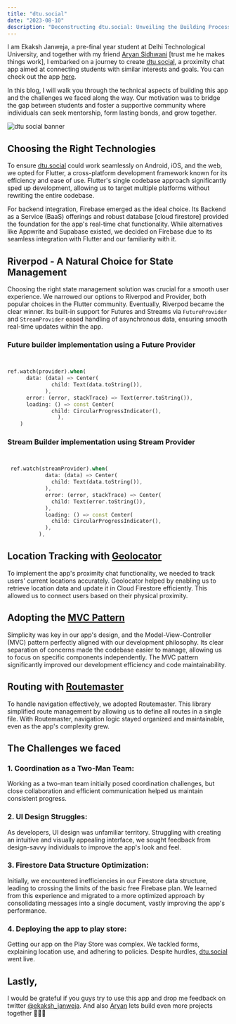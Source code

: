 ```yaml
---
title: "dtu.social"
date: "2023-08-10"
description: "Deconstructing dtu.social: Unveiling the Building Process"
---
```


I am Ekaksh Janweja, a pre-final year student at Delhi Technological University, and together with my friend [Aryan Sidhwani](https://www.linkedin.com/in/aryan-sidhwani/) \[trust me he makes things work\], I embarked on a journey to create [dtu.social](http://dtu.social), a proximity chat app aimed at connecting students with similar interests and goals. You can check out the app [here](https://play.google.com/store/apps/details?id=com.app.dtusocial).

In this blog, I will walk you through the technical aspects of building this app and the challenges we faced along the way. Our motivation was to bridge the gap between students and foster a supportive community where individuals can seek mentorship, form lasting bonds, and grow together.

![dtu social banner](https://cdn.hashnode.com/res/hashnode/image/upload/v1691689444550/610b794c-dd86-4a2c-a0a6-c2732b01bb7d.png?w=1600&h=840&fit=crop&crop=entropy&auto=compress,format&format=webp)

## Choosing the Right Technologies

To ensure [dtu.social](http://dtu.social) could work seamlessly on Android, iOS, and the web, we opted for Flutter, a cross-platform development framework known for its efficiency and ease of use. Flutter's single codebase approach significantly sped up development, allowing us to target multiple platforms without rewriting the entire codebase.

For backend integration, Firebase emerged as the ideal choice. Its Backend as a Service (BaaS) offerings and robust database \[cloud firestore\] provided the foundation for the app's real-time chat functionality. While alternatives like Appwrite and Supabase existed, we decided on Firebase due to its seamless integration with Flutter and our familiarity with it.

## Riverpod - A Natural Choice for State Management

Choosing the right state management solution was crucial for a smooth user experience. We narrowed our options to Riverpod and Provider, both popular choices in the Flutter community. Eventually, Riverpod became the clear winner. Its built-in support for Futures and Streams via `FutureProvider` and `StreamProvider` eased handling of asynchronous data, ensuring smooth real-time updates within the app.

### Future builder implementation using a Future Provider

```dart


ref.watch(provider).when(
      data: (data) => Center(
              child: Text(data.toString()),
            ),
      error: (error, stackTrace) => Text(error.toString()),
      loading: () => const Center(
              child: CircularProgressIndicator(),
                ),
    )


```

### Stream Builder implementation using Stream Provider

```dart


 ref.watch(streamProvider).when(
            data: (data) => Center(
              child: Text(data.toString()),
            ),
            error: (error, stackTrace) => Center(
              child: Text(error.toString()),
            ),
            loading: () => const Center(
              child: CircularProgressIndicator(),
            ),
          ),


```

## Location Tracking with [ Geolocator ](https://pub.dev/packages/geolocator)

To implement the app's proximity chat functionality, we needed to track users' current locations accurately. Geolocator helped by enabling us to retrieve location data and update it in Cloud Firestore efficiently. This allowed us to connect users based on their physical proximity.

## Adopting the [ MVC Pattern ](https://rohaaan.hashnode.dev/mastering-the-mvc-pattern-in-flutter-a-guide-to-better-code-organization)

Simplicity was key in our app's design, and the Model-View-Controller (MVC) pattern perfectly aligned with our development philosophy. Its clear separation of concerns made the codebase easier to manage, allowing us to focus on specific components independently. The MVC pattern significantly improved our development efficiency and code maintainability.

## Routing with [ Routemaster ](https://pub.dev/packages/routemaster)

To handle navigation effectively, we adopted Routemaster. This library simplified route management by allowing us to define all routes in a single file. With Routemaster, navigation logic stayed organized and maintainable, even as the app's complexity grew.

## The Challenges we faced

### 1. Coordination as a Two-Man Team:

Working as a two-man team initially posed coordination challenges, but close collaboration and efficient communication helped us maintain consistent progress.

### 2. UI Design Struggles:

As developers, UI design was unfamiliar territory. Struggling with creating an intuitive and visually appealing interface, we sought feedback from design-savvy individuals to improve the app's look and feel.

### 3. Firestore Data Structure Optimization:

Initially, we encountered inefficiencies in our Firestore data structure, leading to crossing the limits of the basic free Firebase plan. We learned from this experience and migrated to a more optimized approach by consolidating messages into a single document, vastly improving the app's performance.

### 4. Deploying the app to play store:

Getting our app on the Play Store was complex. We tackled forms, explaining location use, and adhering to policies. Despite hurdles, [dtu.social](http://dtu.social) went live.

## Lastly,

I would be grateful if you guys try to use this app and drop me feedback on twitter [@ekaksh_janweja](https://twitter.com/ekaksh_janweja). And also [Aryan](https://www.linkedin.com/in/aryan-sidhwani/) lets build even more projects together 🚀🚀🚀
